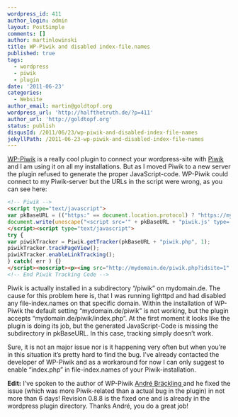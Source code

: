 ```yaml
---
wordpress_id: 411
author_login: admin
layout: PostSimple
comments: []
author: martinlowinski
title: WP-Piwik and disabled index-file.names
published: true
tags:
  - wordpress
  - piwik
  - plugin
date: '2011-06-23'
categories:
  - Website
author_email: martin@goldtopf.org
wordpress_url: 'http://halfthetruth.de/?p=411'
author_url: 'http://goldtopf.org'
status: publish
disqusId: /2011/06/23/wp-piwik-and-disabled-index-file-names
jekyllPath: /2011-06-23-wp-piwik-and-disabled-index-file-names
---
```


<a href="http://wordpress.org/extend/plugins/wp-piwik/">WP-Piwik</a> is a really cool plugin to connect
your wordpress-site with <a href="http://piwik.org/">Piwik</a> and I am using it on all my installations.
But as I moved Piwik to a new server the plugin refused to generate the proper JavaScript-code. WP-Piwik
could connect to my Piwik-server but the URLs in the script were wrong, as you can see here:

```html
<!-- Piwik -->
<script type="text/javascript">
var pkBaseURL = (("https:" == document.location.protocol) ? "https://mydomain.de/" : "http://mydomain.de/");
document.write(unescape("<script src='" + pkBaseURL + "piwik.js' type='text/javascript'></script>"));
</script><script type="text/javascript">
try {
var piwikTracker = Piwik.getTracker(pkBaseURL + "piwik.php", 1);
piwikTracker.trackPageView();
piwikTracker.enableLinkTracking();
} catch( err ) {}
</script><noscript><p><img src="http://mydomain.de/piwik.php?idsite=1" style="border:0" alt="" /></p></noscript>
<!-- End Piwik Tracking Code -->
```

Piwik is actually installed in a subdirectory &ldquo;/piwik&rdquo; on mydomain.de. The cause for this problem here is, that I was running lighttpd and had disabled any file-index.names on that specific domain. Within the installation of WP-Piwik the default setting &ldquo;mydomain.de/piwik&rdquo; is not working, but the plugin accepts &ldquo;mydomain.de/piwik/index.php&rdquo;. At the first moment it looks like the plugin is doing its job, but the generated JavaScript-Code is missing the subdirectory in pkBaseURL. In this case, tracking simply doesn&rsquo;t work.

Sure, it is not an major issue nor is it happening very often but when you&rsquo;re in this situation it&rsquo;s pretty hard to find the bug. I&rsquo;ve already contacted the developer of WP-Piwik and as a workaround for now I can only suggest to enable &ldquo;index.php&rdquo; in file-index.names of your Piwik-installation.

<strong>Edit:</strong> I've spoken to the author of WP-Piwik <a href="http://www.braekling.de/">
  Andr&eacute; Br&auml;ckling
</a> and he fixed the issue (which was more Piwik-related than a actual bug in the plugin) in not more
than 6 days! Revision 0.8.8 is the fixed one and is already in the wordpress plugin directory. Thanks
Andr&eacute;, you do a great job!
